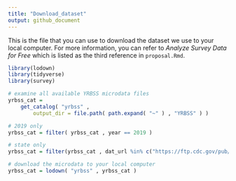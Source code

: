 ```yaml
---
title: "Download_dataset"
output: github_document
---
```


This is the file that you can use to download the dataset we use to your local computer. For more information, you can refer to *Analyze Survey Data for Free* which is listed as the third reference in `proposal.Rmd`.

```r
library(lodown)
library(tidyverse)
library(survey)

# examine all available YRBSS microdata files
yrbss_cat =
    get_catalog( "yrbss" ,
        output_dir = file.path( path.expand( "~" ) , "YRBSS" ) ) 

# 2019 only
yrbss_cat = filter( yrbss_cat , year == 2019 )

# state only
yrbss_cat = filter(yrbss_cat , dat_url %in% c("https://ftp.cdc.gov/pub/data/yrbs/SADC_2019/sadc_2019_state_a_m.dat", "https://ftp.cdc.gov/pub/data/yrbs/SADC_2019/sadc_2019_state_n_z.dat"))

# download the microdata to your local computer
yrbss_cat = lodown( "yrbss" , yrbss_cat )

```


